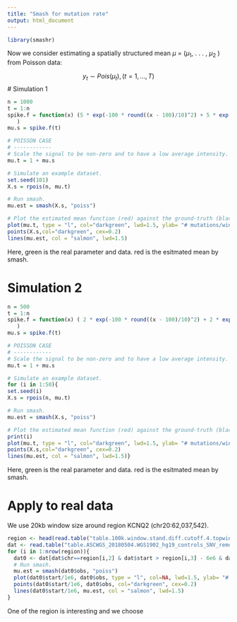 ```yaml
---
title: "Smash for mutation rate"
output: html_document
---
```


```r
library(smashr)
```
Now we consider estimating a spatially structured mean $\mu$ = ($\mu_1$, . . . , $\mu_2$ ) from Poisson data:

$$y_t ∼ Pois(\mu_t), (t = 1, . . . , T)$$
# Simulation 1
```r
n = 1000
t = 1:n
spike.f = function(x) (5 * exp(-100 * round((x - 100)/10)^2) + 5 * exp(-100 * round((x - 400)/10)^2) + 5 * exp(-100 * round((x - 800)/10)^2) + 2 * exp(-100 * round((x - 500)/100)^2) 
   )
mu.s = spike.f(t)

# POISSON CASE
# ------------
# Scale the signal to be non-zero and to have a low average intensity.
mu.t = 1 + mu.s

# Simulate an example dataset.
set.seed(101)
X.s = rpois(n, mu.t)

# Run smash.
mu.est = smash(X.s, "poiss")

# Plot the estimated mean function (red) against the ground-truth (black).
plot(mu.t, type = "l", col="darkgreen", lwd=1.5, ylab= "# mutations/window", xlab = "Genomic position (kb)", ylim=c(0,max(X.s)))
points(X.s,col="darkgreen", cex=0.2)
lines(mu.est, col = "salmon", lwd=1.5)
```
Here, green is the real parameter and data. red is the esitmated mean by smash.

# Simulation 2
```r
n = 500
t = 1:n
spike.f = function(x) ( 2 * exp(-100 * round((x - 100)/10)^2) + 2 * exp(-100 * round((x - 450)/10)^2) + 0.5 * exp(-100 * round((x - 300)/100)^2) 
   )
mu.s = spike.f(t)

# POISSON CASE
# ------------
# Scale the signal to be non-zero and to have a low average intensity.
mu.t = 1 + mu.s

# Simulate an example dataset.
for (i in 1:50){
set.seed(i)
X.s = rpois(n, mu.t)

# Run smash.
mu.est = smash(X.s, "poiss")

# Plot the estimated mean function (red) against the ground-truth (black).
print(i)
plot(mu.t, type = "l", col="darkgreen", lwd=1.5, ylab= "# mutations/window", xlab = "Genomic position (kb)", ylim=c(0,max(X.s)))
points(X.s,col="darkgreen", cex=0.2)
lines(mu.est, col = "salmon", lwd=1.5)}
```

Here, green is the real parameter and data. red is the esitmated mean by smash.

# Apply to real data
We use 20kb window size around region KCNQ2 (chr20:62,037,542).

```r
region <- head(read.table("table.100k.window.stand.diff.cutoff.4.topwindow.across.all.mutation.type.CSV", sep=",", skip=1, stringsAsFactors = F), n=5)
dat <- read.table("table.ASCWGS_20180504.WGS1902_hg19_controls_SNV_remove_recurrent_mutation.20kwindow.csv")
for (i in 1:nrow(region)){
  dat0 <- dat[dat$chr==region[i,2] & dat$start > region[i,3] - 6e6 & dat$start < region[i,4] + 6e6, ]
  # Run smash.
  mu.est = smash(dat0$obs, "poiss")
  plot(dat0$start/1e6, dat0$obs, type = "l", col=NA, lwd=1.5, ylab= "# mutations/window", xlab = "Genomic position (Mb)", ylim=c(0,max(dat0$obs)), main = paste0(region[i,2],":",region[i,3]))
  points(dat0$start/1e6, dat0$obs, col="darkgreen", cex=0.2)
  lines(dat0$start/1e6, mu.est, col = "salmon", lwd=1.5)
}


```
One of the region is interesting and we choose 